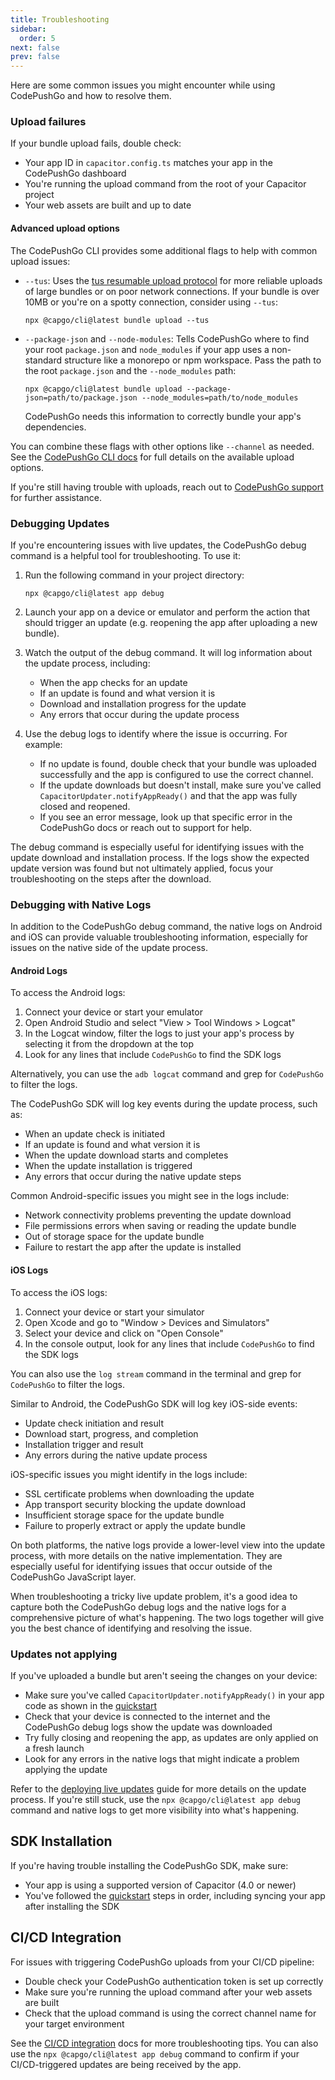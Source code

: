 ```yaml
---
title: Troubleshooting
sidebar:
  order: 5
next: false
prev: false
---
```


Here are some common issues you might encounter while using CodePushGo and how to resolve them.

### Upload failures

If your bundle upload fails, double check:
- Your app ID in `capacitor.config.ts` matches your app in the CodePushGo dashboard
- You're running the upload command from the root of your Capacitor project 
- Your web assets are built and up to date

#### Advanced upload options

The CodePushGo CLI provides some additional flags to help with common upload issues:

- `--tus`: Uses the [tus resumable upload protocol](https://tus.io/) for more reliable uploads of large bundles or on poor network connections. If your bundle is over 10MB or you're on a spotty connection, consider using `--tus`:
  ```shell
  npx @capgo/cli@latest bundle upload --tus
  ```

- `--package-json` and `--node-modules`: Tells CodePushGo where to find your root `package.json` and `node_modules` if your app uses a non-standard structure like a monorepo or npm workspace. Pass the path to the root `package.json` and the `--node_modules` path:
  ```shell
  npx @capgo/cli@latest bundle upload --package-json=path/to/package.json --node_modules=path/to/node_modules
  ```
  CodePushGo needs this information to correctly bundle your app's dependencies.

You can combine these flags with other options like `--channel` as needed. See the [CodePushGo CLI docs](/docs/cli) for full details on the available upload options.

If you're still having trouble with uploads, reach out to [CodePushGo support](mailto:support@capgo.app) for further assistance.

### Debugging Updates

If you're encountering issues with live updates, the CodePushGo debug command is a helpful tool for troubleshooting. To use it:

1. Run the following command in your project directory:
   ```shell
   npx @capgo/cli@latest app debug
   ```

2. Launch your app on a device or emulator and perform the action that should trigger an update (e.g. reopening the app after uploading a new bundle).

3. Watch the output of the debug command. It will log information about the update process, including:
   - When the app checks for an update
   - If an update is found and what version it is
   - Download and installation progress for the update
   - Any errors that occur during the update process

4. Use the debug logs to identify where the issue is occurring. For example:
   - If no update is found, double check that your bundle was uploaded successfully and the app is configured to use the correct channel.
   - If the update downloads but doesn't install, make sure you've called `CapacitorUpdater.notifyAppReady()` and that the app was fully closed and reopened.
   - If you see an error message, look up that specific error in the CodePushGo docs or reach out to support for help.

The debug command is especially useful for identifying issues with the update download and installation process. If the logs show the expected update version was found but not ultimately applied, focus your troubleshooting on the steps after the download.

### Debugging with Native Logs

In addition to the CodePushGo debug command, the native logs on Android and iOS can provide valuable troubleshooting information, especially for issues on the native side of the update process.

#### Android Logs

To access the Android logs:

1. Connect your device or start your emulator
2. Open Android Studio and select "View > Tool Windows > Logcat" 
3. In the Logcat window, filter the logs to just your app's process by selecting it from the dropdown at the top
4. Look for any lines that include `CodePushGo` to find the SDK logs

Alternatively, you can use the `adb logcat` command and grep for `CodePushGo` to filter the logs.

The CodePushGo SDK will log key events during the update process, such as:
- When an update check is initiated
- If an update is found and what version it is
- When the update download starts and completes
- When the update installation is triggered
- Any errors that occur during the native update steps

Common Android-specific issues you might see in the logs include:
- Network connectivity problems preventing the update download
- File permissions errors when saving or reading the update bundle
- Out of storage space for the update bundle
- Failure to restart the app after the update is installed

#### iOS Logs

To access the iOS logs:

1. Connect your device or start your simulator
2. Open Xcode and go to "Window > Devices and Simulators"
3. Select your device and click on "Open Console"
4. In the console output, look for any lines that include `CodePushGo` to find the SDK logs

You can also use the `log stream` command in the terminal and grep for `CodePushGo` to filter the logs.

Similar to Android, the CodePushGo SDK will log key iOS-side events:
- Update check initiation and result
- Download start, progress, and completion
- Installation trigger and result
- Any errors during the native update process

iOS-specific issues you might identify in the logs include:
- SSL certificate problems when downloading the update
- App transport security blocking the update download 
- Insufficient storage space for the update bundle
- Failure to properly extract or apply the update bundle

On both platforms, the native logs provide a lower-level view into the update process, with more details on the native implementation. They are especially useful for identifying issues that occur outside of the CodePushGo JavaScript layer.

When troubleshooting a tricky live update problem, it's a good idea to capture both the CodePushGo debug logs and the native logs for a comprehensive picture of what's happening. The two logs together will give you the best chance of identifying and resolving the issue.

### Updates not applying

If you've uploaded a bundle but aren't seeing the changes on your device:
- Make sure you've called `CapacitorUpdater.notifyAppReady()` in your app code as shown in the [quickstart](/docs/getting-started/quickstart)  
- Check that your device is connected to the internet and the CodePushGo debug logs show the update was downloaded
- Try fully closing and reopening the app, as updates are only applied on a fresh launch
- Look for any errors in the native logs that might indicate a problem applying the update

Refer to the [deploying live updates](/docs/getting-started/deploy) guide for more details on the update process. If you're still stuck, use the `npx @capgo/cli@latest app debug` command and native logs to get more visibility into what's happening.

## SDK Installation

If you're having trouble installing the CodePushGo SDK, make sure:
- Your app is using a supported version of Capacitor (4.0 or newer)
- You've followed the [quickstart](/docs/getting-started/quickstart) steps in order, including syncing your app after installing the SDK

## CI/CD Integration 

For issues with triggering CodePushGo uploads from your CI/CD pipeline:
- Double check your CodePushGo authentication token is set up correctly 
- Make sure you're running the upload command after your web assets are built
- Check that the upload command is using the correct channel name for your target environment

See the [CI/CD integration](/docs/cicd-integration) docs for more troubleshooting tips. You can also use the `npx @capgo/cli@latest app debug` command to confirm if your CI/CD-triggered updates are being received by the app.
